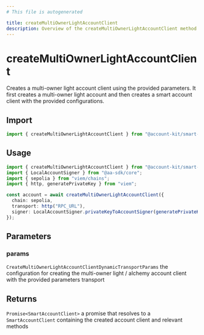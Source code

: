 ```yaml
---
# This file is autogenerated

title: createMultiOwnerLightAccountClient
description: Overview of the createMultiOwnerLightAccountClient method
---
```


# createMultiOwnerLightAccountClient

Creates a multi-owner light account client using the provided parameters. It first creates a multi-owner light account and then creates a smart account client with the provided configurations.

## Import

```ts
import { createMultiOwnerLightAccountClient } from "@account-kit/smart-contracts";
```

## Usage

```ts
import { createMultiOwnerLightAccountClient } from "@account-kit/smart-contracts";
import { LocalAccountSigner } from "@aa-sdk/core";
import { sepolia } from "viem/chains";
import { http, generatePrivateKey } from "viem";

const account = await createMultiOwnerLightAccountClient({
  chain: sepolia,
  transport: http("RPC_URL"),
  signer: LocalAccountSigner.privateKeyToAccountSigner(generatePrivateKey()),
});
```

## Parameters

### params

`CreateMultiOwnerLightAccountClientDynamicTransportParams`
the configuration for creating the multi-owner light / alchemy account client with the provided parameters transport

## Returns

`Promise<SmartAccountClient>`
a promise that resolves to a `SmartAccountClient` containing the created account client and relevant methods
